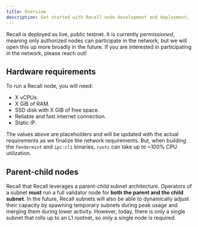 ```yaml
---
title: Overview
description: Get started with Recall node development and deployment.
---
```


<Callout type="info">

Recall is deployed as live, public testnet. It is currently _permissioned_, meaning only authorized
nodes can participate in the network, but we will open this up more broadly in the future. If you
are interested in participating in the network, please reach out!

</Callout>

## Hardware requirements

To run a Recall node, you will need:

- X vCPUs.
- X GiB of RAM.
- SSD disk with X GiB of free space.
- Reliable and fast internet connection.
- Static IP.

<Callout type="info">

The values above are placeholders and will be updated with the actual requirements as we finalize
the network requirements. But, when building the `fendermint` and `ipc-cli` binaries, `rustc` can
take up to ~100% CPU utilization.

</Callout>

## Parent-child nodes

Recall that Recall leverages a parent-child subnet architecture. Operators of a subnet **must** run
a full validator node for **both the parent and the child subnet**. In the future, Recall subnets
will also be able to dynamically adjust their capacity by spawning temporary subnets during peak
usage and merging them during lower activity. However, today, there is only a single subnet that
rolls up to an L1 rootnet, so only a single node is required.
